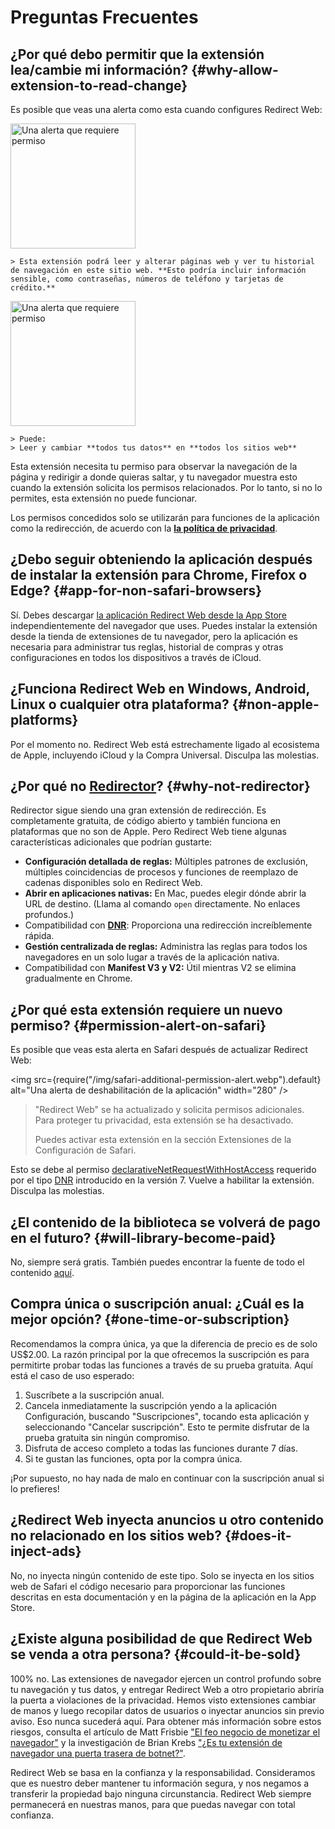 
# Preguntas Frecuentes

## ¿Por qué debo permitir que la extensión lea/cambie mi información? {#why-allow-extension-to-read-change}

Es posible que veas una alerta como esta cuando configures Redirect Web:

<IfBrowserStore stores='appStore'>
    <Image src={PermissionAlertSafari} alt="Una alerta que requiere permiso" width="200" margin="0 0 16px 0" hasShadow />

    > Esta extensión podrá leer y alterar páginas web y ver tu historial de navegación en este sitio web. **Esto podría incluir información sensible, como contraseñas, números de teléfono y tarjetas de crédito.**
</IfBrowserStore>

<IfBrowserStore stores='appStore' includes={false}>
    <Image src={PermissionAlertChrome} alt="Una alerta que requiere permiso" height="200" hasRoundedCorners hasShadow margin="0 0 16px 0" />

    > Puede:  
    > Leer y cambiar **todos tus datos** en **todos los sitios web**
</IfBrowserStore>

Esta extensión necesita tu permiso para observar la navegación de la página y redirigir a donde quieras saltar, y tu navegador muestra esto cuando la extensión solicita los permisos relacionados. Por lo tanto, si no lo permites, esta extensión no puede funcionar.

Los permisos concedidos solo se utilizarán para funciones de la aplicación como la redirección, de acuerdo con la **[la política de privacidad](./privacy-policy)**.

## ¿Debo seguir obteniendo la aplicación después de instalar la extensión para Chrome, Firefox o Edge? {#app-for-non-safari-browsers}

Sí. Debes descargar [la aplicación Redirect Web desde la App Store](https://apps.apple.com/app/id1571283503) independientemente del navegador que uses. Puedes instalar la extensión desde la tienda de extensiones de tu navegador, pero la aplicación es necesaria para administrar tus reglas, historial de compras y otras configuraciones en todos los dispositivos a través de iCloud.

## ¿Funciona Redirect Web en Windows, Android, Linux o cualquier otra plataforma? {#non-apple-platforms}

Por el momento no. Redirect Web está estrechamente ligado al ecosistema de Apple, incluyendo iCloud y la Compra Universal. Disculpa las molestias.

## ¿Por qué no [Redirector](https://github.com/einaregilsson/Redirector)? {#why-not-redirector}

Redirector sigue siendo una gran extensión de redirección. Es completamente gratuita, de código abierto y también funciona en plataformas que no son de Apple. Pero Redirect Web tiene algunas características adicionales que podrían gustarte:

* **Configuración detallada de reglas:** Múltiples patrones de exclusión, múltiples coincidencias de procesos y funciones de reemplazo de cadenas disponibles solo en Redirect Web.
* **Abrir en aplicaciones nativas:** En Mac, puedes elegir dónde abrir la URL de destino. (Llama al comando `open` directamente. No enlaces profundos.)
* Compatibilidad con **[DNR](https://blog.mozilla.org/addons/2023/05/17/declarativenetrequest-available-in-firefox/)**: Proporciona una redirección increíblemente rápida.
* **Gestión centralizada de reglas:** Administra las reglas para todos los navegadores en un solo lugar a través de la aplicación nativa.
* Compatibilidad con **Manifest V3 y V2:** Útil mientras V2 se elimina gradualmente en Chrome.

## ¿Por qué esta extensión requiere un nuevo permiso? {#permission-alert-on-safari}

Es posible que veas esta alerta en Safari después de actualizar Redirect Web:

<img src={require("/img/safari-additional-permission-alert.webp").default} alt="Una alerta de deshabilitación de la aplicación" width="280" />

> "Redirect Web" se ha actualizado y solicita permisos adicionales. Para proteger tu privacidad, esta extensión se ha desactivado.
>
> Puedes activar esta extensión en la sección Extensiones de la Configuración de Safari.

Esto se debe al permiso [declarativeNetRequestWithHostAccess](https://developer.apple.com/documentation/safariservices/safari_web_extensions/blocking_content_with_your_safari_web_extension) requerido por el tipo [DNR](./rule-settings#type) introducido en la versión 7. Vuelve a habilitar la extensión. Disculpa las molestias.

## ¿El contenido de la biblioteca se volverá de pago en el futuro? {#will-library-become-paid}

No, siempre será gratis. También puedes encontrar la fuente de todo el contenido [aquí](https://github.com/mshibanami/redirect-web/tree/main/library).

## Compra única o suscripción anual: ¿Cuál es la mejor opción? {#one-time-or-subscription}

Recomendamos la compra única, ya que la diferencia de precio es de solo US$2.00.
La razón principal por la que ofrecemos la suscripción es para permitirte probar todas las funciones a través de su prueba gratuita. Aquí está el caso de uso esperado:

1. Suscríbete a la suscripción anual.
2. Cancela inmediatamente la suscripción yendo a la aplicación Configuración, buscando "Suscripciones", tocando esta aplicación y seleccionando "Cancelar suscripción". Esto te permite disfrutar de la prueba gratuita sin ningún compromiso.
3. Disfruta de acceso completo a todas las funciones durante 7 días.
4. Si te gustan las funciones, opta por la compra única.

¡Por supuesto, no hay nada de malo en continuar con la suscripción anual si lo prefieres!

## ¿Redirect Web inyecta anuncios u otro contenido no relacionado en los sitios web? {#does-it-inject-ads}

No, no inyecta ningún contenido de este tipo. Solo se inyecta en los sitios web de Safari el código necesario para proporcionar las funciones descritas en esta documentación y en la página de la aplicación en la App Store.

## ¿Existe alguna posibilidad de que Redirect Web se venda a otra persona? {#could-it-be-sold}

100% no. Las extensiones de navegador ejercen un control profundo sobre tu navegación y tus datos, y entregar Redirect Web a otro propietario abriría la puerta a violaciones de la privacidad. Hemos visto extensiones cambiar de manos y luego recopilar datos de usuarios o inyectar anuncios sin previo aviso. Eso nunca sucederá aquí. Para obtener más información sobre estos riesgos, consulta el artículo de Matt Frisbie ["El feo negocio de monetizar el navegador"](https://mattfrisbie.substack.com/p/the-ugly-business-of-monetizing-browser) y la investigación de Brian Krebs ["¿Es tu extensión de navegador una puerta trasera de botnet?"](https://krebsonsecurity.com/2021/03/is-your-browser-extension-a-botnet-backdoor/).

Redirect Web se basa en la confianza y la responsabilidad. Consideramos que es nuestro deber mantener tu información segura, y nos negamos a transferir la propiedad bajo ninguna circunstancia. Redirect Web siempre permanecerá en nuestras manos, para que puedas navegar con total confianza.
